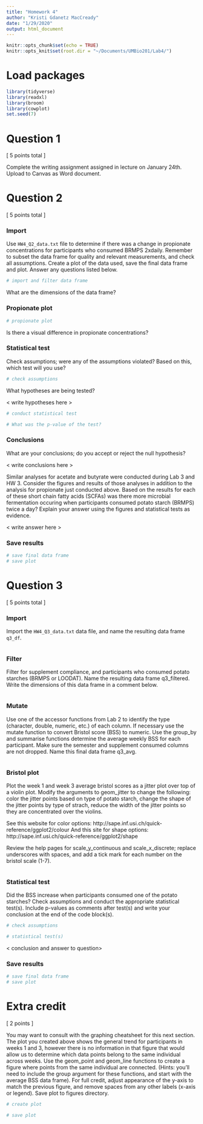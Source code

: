```yaml
---
title: "Homework 4"
author: "Kristi Gdanetz MacCready"
date: "1/29/2020"
output: html_document
---
```


```r
knitr::opts_chunk$set(echo = TRUE)
knitr::opts_knit$set(root.dir = "~/Documents/UMBio201/Lab4/")
```

# Load packages
```r
library(tidyverse)
library(readxl)
library(broom)
library(cowplot)
set.seed(7)
```

# Question 1
[ 5 points total ]

Complete the writing assignment assigned in lecture on January 24th. Upload to Canvas as Word document.


# Question 2
[ 5 points total ]

### Import 
Use `HW4_Q2_data.txt` file to determine if there was a change in propionate concentrations for participants who consumed BRMPS 2xdaily. Remember to subset the data frame for quality and relevant measurements, and check all assumptions. Create a plot of the data used, save the final data frame and plot. Answer any questions listed below.
```r
# import and filter data frame 
```

What are the dimensions of the data frame?

### Propionate plot 
```r
# propionate plot
```

Is there a visual difference in propionate concentrations?

### Statistical test 
Check assumptions; were any of the assumptions violated? Based on this, which test will you use?
```r
# check assumptions
```

What hypotheses are being tested?

< write hypotheses here > 

```r
# conduct statistical test

# What was the p-value of the test? 
```

### Conclusions 

What are your conclusions; do you accept or reject the null hypothesis?  

< write conclusions here > 


Similar analyses for acetate and butyrate were conducted during Lab 3 and HW 3. Consider the figures and results of those analyses in addition to the analysis for propionate just conducted above. Based on the results for each of these short chain fatty acids (SCFAs) was there more microbial fermentation occuring when participants consumed potato starch (BRMPS) twice a day? Explain your answer using the figures and statistical tests as evidence. 

< write answer here > 

### Save results 
```r
# save final data frame
# save plot
```


# Question 3
[ 5 points total ]

### Import 
Import the `HW4_Q3_data.txt` data file, and name the resulting data frame `q3_df`.
```r

```

### Filter
Filter for supplement compliance, and participants who consumed potato starches (BRMPS or LOODAT). Name the resulting data frame q3_filtered. Write the dimensions of this data frame in a comment below. 
```r

```

### Mutate
Use one of the accessor functions from Lab 2 to identify the type (character, double, numeric, etc.) of each column. If necessary use the mutate function to convert Bristol score (BSS) to numeric. Use the group_by and summarise functions determine the average weekly BSS for each participant. Make sure the semester and supplement consumed columns are not dropped. Name this final data frame q3_avg. 
```r

```

### Bristol plot
Plot the week 1 and week 3 average bristol scores as a jitter plot over top of a violin plot. Modify the arguments to geom_jitter to change the following: color the jitter points based on type of potato starch, change the shape of the jitter points by type of strach, reduce the width of the jitter points so they are concentrated over the violins. 

See this website for color options: http://sape.inf.usi.ch/quick-reference/ggplot2/colour 
And this site for shape options: http://sape.inf.usi.ch/quick-reference/ggplot2/shape 

Review the help pages for scale_y_continuous and scale_x_discrete; replace underscores with spaces, and add a tick mark for each number on the bristol scale (1-7). 
```r

```

### Statistical test 
Did the BSS increase when participants consumed one of the potato starches? Check assumptions and conduct the appropriate statistical test(s). Include p-values as comments after test(s) and write your conclusion at the end of the code block(s).
```r
# check assumptions
```

```r
# statistical test(s)
```

< conclusion and answer to question> 

### Save results
```r
# save final data frame
# save plot
```

# Extra credit
[ 2 points ]

You may want to consult with the graphing cheatsheet for this next section. The plot you created above shows the general trend for participants in weeks 1 and 3, however there is no information in that figure that would allow us to determine which data points belong to the same individual across weeks. Use the geom_point and geom_line functions to create a figure where points from the same individual are connected. (Hints: you'll need to include the group argument for these functions, and start with the average BSS data frame). For full credit, adjust appearance of the y-axis to match the previous figure, and remove spaces from any other labels (x-axis or legend). Save plot to figures directory.
```r
# create plot 
```

```r
# save plot
```
